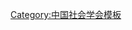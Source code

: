 {{Navbox
| name   = 中国社会学会第十一届理事会
| title  = [[中国社会学会]]第十一届理事会
| above  = 2020年10月－
| bodyclass = hlist
| group1 = 会长
| list1  = [[陈光金]]
| group2 = 副会长
| list2  = 
* [[王天夫]]
* [[王爱丽]]
* [[毛丹|毛　丹]]
* [[田毅鹏]]
* [[成伯清]]
* [[刘欣|刘　欣]]
* [[李建军]]
* [[张静|张　静]]
* [[张翼|张　翼]]
* [[张文宏 (社会学家)|张文宏]]
* [[陈文江]]
* [[赵万里]]
* [[胡荣|胡　荣]]
* [[钟涨宝]]
* [[洪大用]]
| group3 = 秘书长
| list3  = [[谢寿光]]
| group4 = 
| list4  = 
| group5 = 
| list5  = 
| group6 = 
| list6  = 
}}<noinclude>
{{collapsible option}}
[[Category:中国社会学会模板]]
</noinclude>